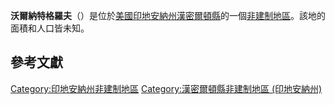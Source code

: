 {{noteTA
|G1=USState
|G2=地名
|G3=Unit
}}
{{Infobox settlement
|official_name            = 沃爾納特格羅夫
|native_name = Walnut Grove
|settlement_type          = [[非建制地區|非建制地區]]
|image_skyline            = 
|imagesize                = 
|pushpin_map              = USA Indiana
|pushpin_label            = 沃爾納特格羅夫
|pushpin_label_position   = top
|pushpin_map_caption      = 沃爾納特格羅夫在印地安納州的位置
|subdivision_type         = [[世界政區索引|國家]]
|subdivision_type1        = [[美国州份|州份]]
|subdivision_type2        = [[印地安納州行政区划|縣]]
|subdivision_name         = [[美国|美国]]
|subdivision_name1        = [[印地安納州|印地安納州]]
|subdivision_name2        = [[漢密爾頓縣_(印地安納州)|漢密爾頓縣]]
|elevation_ft             = 830
|elevation_m              = 253
|area_total_km2           = 
|area_total_sq_mi         = 
|area_land_km2            = 
|area_land_sq_mi          = 
|area_water_km2           = 
|area_water_sq_mi         = 
|population_as_of         = 2010
|population_footnotes     = 
|population_total         = 
|population_metro         = 
|population_density_km2   = auto
|population_density_sq_mi = auto
|timezone                 = [[北美东部时区|北美东部时区]]
|utc_offset               = -5
|coordinates              = {{coord|40|09|43|N|85|56|23|W|display=inline,title}}
| coor_pinpoint           = 
| coordinates_footnotes   = 
|timezone_DST             = EDT
|utc_offset_DST           = -4
|postal_code_type         = [[美國郵區編號|郵區編號]]
|postal_code              = 
|area_code                = {{link-en|电话区号765|Area code 765|765}}
|blank_name = [[地名信息系统|GNIS ID]]
|blank_info = 445421<ref name="GNIS">{{cite gnis|445421|Walnut Grove}}</ref>
}}
'''沃爾納特格羅夫'''（{{lang-en|Walnut Grove}}）是位於[[美國|美國]][[印地安納州|印地安納州]][[漢密爾頓縣_(印地安納州)|漢密爾頓縣]]的一個[[非建制地區|非建制地區]]。該地的面積和人口皆未知。

== 參考文獻 ==
{{reflist}}

{{漢密爾頓縣 (印地安納州)}}

{{DEFAULTSORT:Walnut Grove}}
[[Category:印地安納州非建制地區|Category:印地安納州非建制地區]]
[[Category:漢密爾頓縣非建制地區_(印地安納州)|Category:漢密爾頓縣非建制地區 (印地安納州)]]

{{Indiana-geo-stub}}